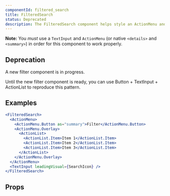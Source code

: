 ```yaml
---
componentId: filtered_search
title: FilteredSearch
status: Deprecated
description: The FilteredSearch component helps style an ActionMenu and a TextInput side-by-side.
---
```



**Note:** You _must_ use a `TextInput` and `ActionMenu` (or native `<details>` and `<summary>`) in order for this component to work properly.

## Deprecation

A new filter component is in progress.

Until the new filter component is ready, you can use Button + TextInput + ActionList to reproduce this pattern.

## Examples

```jsx live
<FilteredSearch>
  <ActionMenu>
    <ActionMenu.Button as="summary">Filter</ActionMenu.Button>
    <ActionMenu.Overlay>
      <ActionList>
        <ActionList.Item>Item 1</ActionList.Item>
        <ActionList.Item>Item 2</ActionList.Item>
        <ActionList.Item>Item 3</ActionList.Item>
      </ActionList>
    </ActionMenu.Overlay>
  </ActionMenu>
  <TextInput leadingVisual={SearchIcon} />
</FilteredSearch>
```

## Props

<ComponentProps data={data} />
